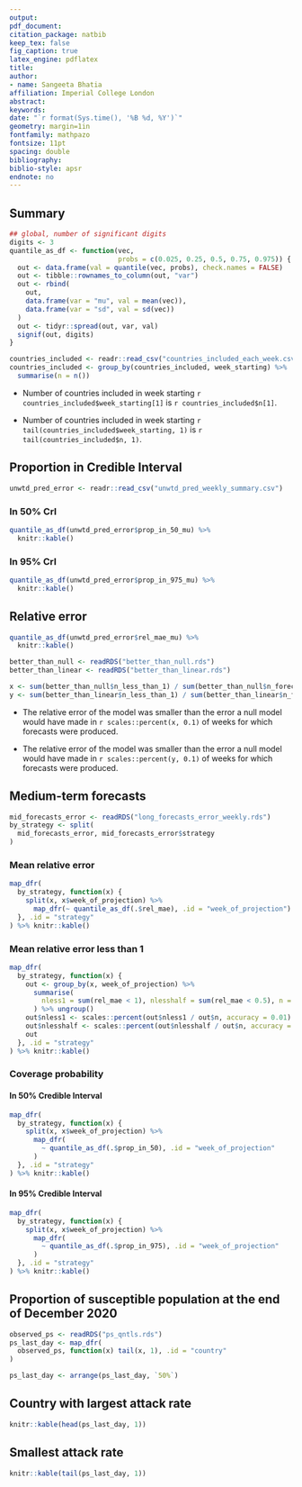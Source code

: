 ```yaml
---
output: 
pdf_document:
citation_package: natbib
keep_tex: false
fig_caption: true
latex_engine: pdflatex
title: 
author:
- name: Sangeeta Bhatia
affiliation: Imperial College London
abstract: 
keywords: 
date: "`r format(Sys.time(), '%B %d, %Y')`"
geometry: margin=1in
fontfamily: mathpazo
fontsize: 11pt
spacing: double
bibliography: 
biblio-style: apsr
endnote: no
---
```


## Summary
```r
## global, number of significant digits
digits <- 3
quantile_as_df <- function(vec,
                           probs = c(0.025, 0.25, 0.5, 0.75, 0.975)) {
  out <- data.frame(val = quantile(vec, probs), check.names = FALSE)
  out <- tibble::rownames_to_column(out, "var")
  out <- rbind(
    out,
    data.frame(var = "mu", val = mean(vec)),
    data.frame(var = "sd", val = sd(vec))
  )
  out <- tidyr::spread(out, var, val)
  signif(out, digits)
}
```
```r
countries_included <- readr::read_csv("countries_included_each_week.csv")
countries_included <- group_by(countries_included, week_starting) %>%
  summarise(n = n())
```

- Number of countries included in week starting 
`r countries_included$week_starting[1]` is `r countries_included$n[1]`.

- Number of countries included in week starting 
`r tail(countries_included$week_starting, 1)` is 
`r tail(countries_included$n, 1)`.


## Proportion in Credible Interval

```r
unwtd_pred_error <- readr::read_csv("unwtd_pred_weekly_summary.csv")
```

### In 50% CrI

```r

quantile_as_df(unwtd_pred_error$prop_in_50_mu) %>%
  knitr::kable()

```
### In 95% CrI

```r
quantile_as_df(unwtd_pred_error$prop_in_975_mu) %>%
  knitr::kable()
```

## Relative error


```r
quantile_as_df(unwtd_pred_error$rel_mae_mu) %>%
  knitr::kable()
```


```r

better_than_null <- readRDS("better_than_null.rds")
better_than_linear <- readRDS("better_than_linear.rds")

x <- sum(better_than_null$n_less_than_1) / sum(better_than_null$n_forecasts)
y <- sum(better_than_linear$n_less_than_1) / sum(better_than_linear$n_forecasts)
```

- The relative error of the model was smaller than the error a null 
model would have made in `r scales::percent(x, 0.1)` of weeks for which forecasts were
produced.

- The relative error of the model was smaller than the error a null 
model would have made in `r scales::percent(y, 0.1)` of weeks for which forecasts were
produced.


## Medium-term forecasts

```r
mid_forecasts_error <- readRDS("long_forecasts_error_weekly.rds")
by_strategy <- split(
  mid_forecasts_error, mid_forecasts_error$strategy
)
```
### Mean relative error

```r
map_dfr(
  by_strategy, function(x) {
    split(x, x$week_of_projection) %>%
      map_dfr(~ quantile_as_df(.$rel_mae), .id = "week_of_projection")
  }, .id = "strategy"
) %>% knitr::kable()

```

### Mean relative error less than 1


```r
map_dfr(
  by_strategy, function(x) {
    out <- group_by(x, week_of_projection) %>%
      summarise(
        nless1 = sum(rel_mae < 1), nlesshalf = sum(rel_mae < 0.5), n = n()
      ) %>% ungroup()
    out$nless1 <- scales::percent(out$nless1 / out$n, accuracy = 0.01)
    out$nlesshalf <- scales::percent(out$nlesshalf / out$n, accuracy = 0.01)
    out
  }, .id = "strategy"
) %>% knitr::kable()

```



### Coverage probability

#### In 50% Credible Interval

```r

map_dfr(
  by_strategy, function(x) {
    split(x, x$week_of_projection) %>%
      map_dfr(
        ~ quantile_as_df(.$prop_in_50), .id = "week_of_projection"
      )
  }, .id = "strategy"
) %>% knitr::kable()

```
#### In 95% Credible Interval

```r

map_dfr(
  by_strategy, function(x) {
    split(x, x$week_of_projection) %>%
      map_dfr(
        ~ quantile_as_df(.$prop_in_975), .id = "week_of_projection"
      )
  }, .id = "strategy"
) %>% knitr::kable()

```
## Proportion of susceptible population at the end of December 2020

```r
observed_ps <- readRDS("ps_qntls.rds")
ps_last_day <- map_dfr(
  observed_ps, function(x) tail(x, 1), .id = "country"
)

ps_last_day <- arrange(ps_last_day, `50%`)

```

## Country with largest attack rate

```r
knitr::kable(head(ps_last_day, 1))
```

## Smallest attack rate

```r
knitr::kable(tail(ps_last_day, 1))
```
